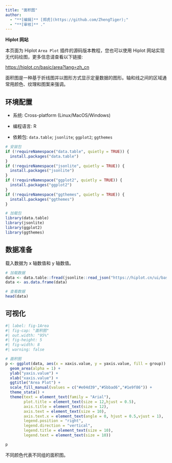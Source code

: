 ```yaml
---
title: "面积图"
author:
  - "**[编辑]** [郑虎](https://github.com/ZhengTiger);"
  - "**[审核]** ."
---
```


::: callout-note
**Hiplot 网站**

本页面为 Hiplot `Area Plot` 插件的源码版本教程，您也可以使用 Hiplot 网站实现无代码绘图，更多信息请查看以下链接:

<https://hiplot.cn/basic/area?lang=zh_cn>
:::

面积图是一种基于折线图并以图形方式显示定量数据的图形。轴和线之间的区域通常用颜色、纹理和图案来强调。

## 环境配置

-   系统: Cross-platform (Linux/MacOS/Windows)

-   编程语言: R

-   依赖包: `data.table`; `jsonlite`; `ggplot2`; `ggthemes`

```r
# 安装包
if (!requireNamespace("data.table", quietly = TRUE)) {
  install.packages("data.table")
}
if (!requireNamespace("jsonlite", quietly = TRUE)) {
  install.packages("jsonlite")
}
if (!requireNamespace("ggplot2", quietly = TRUE)) {
  install.packages("ggplot2")
}
if (!requireNamespace("ggthemes", quietly = TRUE)) {
  install.packages("ggthemes")
}

# 加载包
library(data.table)
library(jsonlite)
library(ggplot2)
library(ggthemes)
```

## 数据准备

载入数据为 x 轴数值和 y 轴数值。

```r
# 加载数据
data <- data.table::fread(jsonlite::read_json("https://hiplot.cn/ui/basic/area/data.json")$exampleData$textarea[[1]])
data <- as.data.frame(data)

# 查看数据
head(data)
```

## 可视化

```r
#| label: fig-1Area
#| fig-cap: "面积图"
#| out.width: "95%"
#| fig-height: 5
#| fig-width: 8
#| warning: false

# 面积图
p <- ggplot(data, aes(x = xaxis.value, y = yaxis.value, fill = group)) +
  geom_area(alpha = 1) +
  ylab("yaxis.value") +
  xlab("xaxis.value") +
  ggtitle("Area Plot") +
  scale_fill_manual(values = c("#e04d39","#5bbad6","#1e9f86")) +
  theme_stata() +
  theme(text = element_text(family = "Arial"),
        plot.title = element_text(size = 12,hjust = 0.5),
        axis.title = element_text(size = 12),
        axis.text = element_text(size = 10),
        axis.text.x = element_text(angle = 0, hjust = 0.5,vjust = 1),
        legend.position = "right",
        legend.direction = "vertical",
        legend.title = element_text(size = 10),
        legend.text = element_text(size = 10))

p
```

不同颜色代表不同组的面积图。

